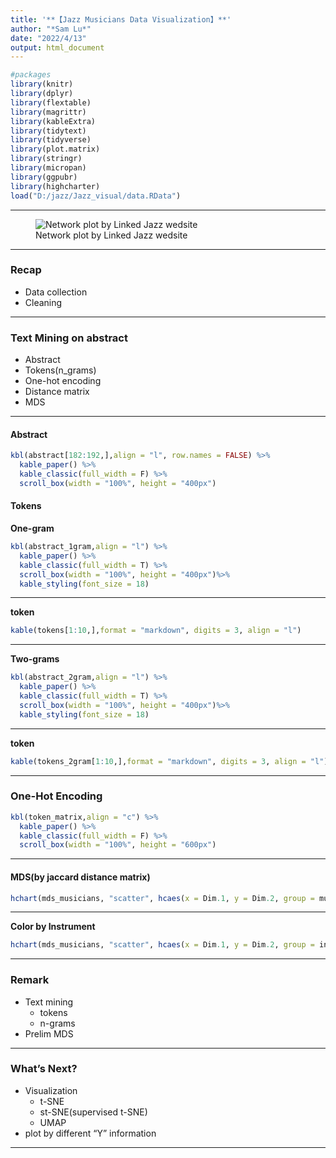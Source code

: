 ```yaml
---
title: '**【Jazz Musicians Data Visualization】**'
author: "*Sam Lu*"
date: "2022/4/13"
output: html_document
---
```


```r
#packages
library(knitr)
library(dplyr)
library(flextable)
library(magrittr)
library(kableExtra)
library(tidytext)
library(tidyverse)
library(plot.matrix)
library(stringr)
library(micropan)
library(ggpubr)
library(highcharter)
load("D:/jazz/Jazz_visual/data.RData")
```

****

![Network plot by Linked Jazz wedsite](D:/jazz/Jazz_visual/fig/linked_jazz.jpg)

****

### **Recap**
* Data collection
* Cleaning

****
### **Text Mining on abstract**

* Abstract 
* Tokens(n_grams)
* One-hot encoding
* Distance matrix
* MDS

****

#### **Abstract**

```r
kbl(abstract[182:192,],align = "l", row.names = FALSE) %>%
  kable_paper() %>%
  kable_classic(full_width = F) %>%
  scroll_box(width = "100%", height = "400px")
```

#### **Tokens**

**One-gram**

```r
kbl(abstract_1gram,align = "l") %>%
  kable_paper() %>%
  kable_classic(full_width = T) %>%
  scroll_box(width = "100%", height = "400px")%>%
  kable_styling(font_size = 18)
```

****

**token**

```r
kable(tokens[1:10,],format = "markdown", digits = 3, align = "l")

```

****

**Two-grams**

```r
kbl(abstract_2gram,align = "l") %>%
  kable_paper() %>%
  kable_classic(full_width = T) %>%
  scroll_box(width = "100%", height = "400px")%>%
  kable_styling(font_size = 18)
```

****

**token**

```r
kable(tokens_2gram[1:10,],format = "markdown", digits = 3, align = "l")
```

****

### **One-Hot Encoding**
```r
kbl(token_matrix,align = "c") %>%
  kable_paper() %>%
  kable_classic(full_width = F) %>%
  scroll_box(width = "100%", height = "600px")
```

****

#### **MDS(by jaccard distance matrix)**

```r
hchart(mds_musicians, "scatter", hcaes(x = Dim.1, y = Dim.2, group = musicians))
```

****

**Color by Instrument**

```r
hchart(mds_musicians, "scatter", hcaes(x = Dim.1, y = Dim.2, group = instrument))
```

****

### **Remark**

* Text mining 
  + tokens
  + n-grams

* Prelim MDS


****

### **What's Next?**
* Visualization
  + t-SNE
  + st-SNE(supervised t-SNE)
  + UMAP
* plot by different "Y" information


****